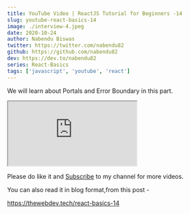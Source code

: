 ```yaml
---
title: YouTube Video | ReactJS Tutorial for Beginners -14
slug: youtube-react-basics-14
image: ./interview-4.jpeg
date: 2020-10-24
author: Nabendu Biswas
twitter: https://twitter.com/nabendu82
github: https://github.com/nabendu82
dev: https://dev.to/nabendu82
series: React-Basics
tags: ['javascript', 'youtube', 'react']
---
```


We will learn about Portals and Error Boundary in this part.

<div className={styles.resp__container}>

<iframe className={styles.resp__iframe} src="https://www.youtube.com/embed/2Y3d7dlYTZw" gesture="media"  allow="encrypted-media" allowfullscreen></iframe>

</div>

Please do like it and [Subscribe](https://www.youtube.com/channel/UCRf7mazcufqZxd2pR3oQJuQ?sub_confirmation=1) to my channel for more videos.

You can also read it in blog format,from this post -

https://thewebdev.tech/react-basics-14


